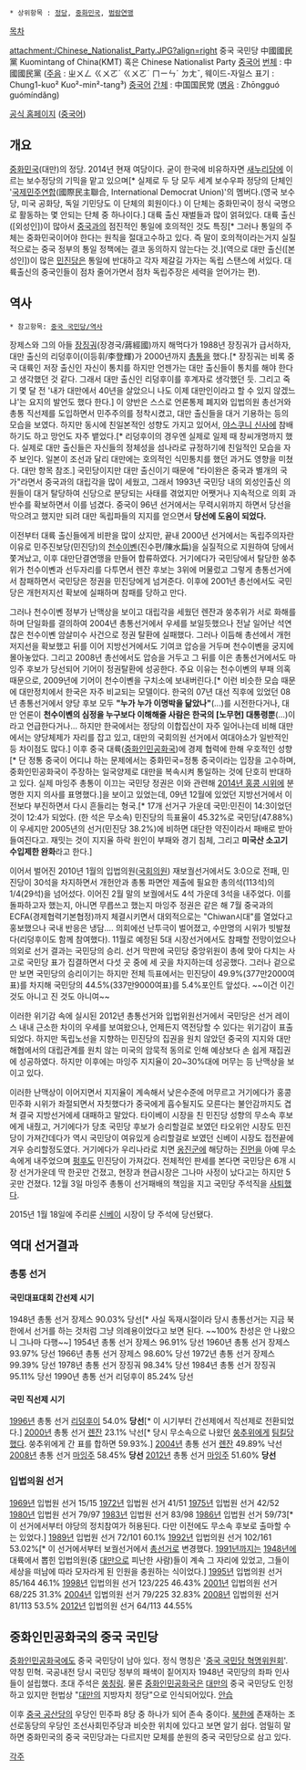  * 상위항목 : [[정당]], [[중화민국]], [[범람연맹]]

[[목차]]

attachment:/Chinese_Nationalist_Party.JPG?align=right 중국 국민당 中國國民黨
Kuomintang of China(KMT) 혹은 Chinese Nationalist Party
[[중국어]] [[정체자|번체]] : 中國國民黨 ([[주음부호|주음]] : ㄓㄨㄥ ㄍㄨㄛˊ ㄍㄨㄛˊ ㄇㄧㄣˊ ㄉㄤˇ, 웨이드-자일스 표기 : Chung1-kuo² Kuo²-min²-tang³)
[[중국어]] [[간체]] : 中国国民党 ([[병음]] : Zhōngguó guómíndǎng)

[http://www.kmt.org.tw 공식 홈페이지] ([[중국어]])

== 개요 ==
[[중화민국]](대만)의 정당. 2014년 현재 여당이다. 굳이 한국에 비유하자면 [[새누리당]]에 이르는 보수정당의 기믹을 맡고 있으며[* 실제로 두 당 모두 세계 보수우파 정당의 단체인 '[[국제민주연합]](國際民主聯合, International Democrat Union)'의 멤버다.(영국 보수당, 미국 공화당, 독일 기민당도 이 단체의 회원이다.) 이 단체는 중화민국이 정식 국명으로 활동하는 몇 안되는 단체 중 하나이다.] 대륙 출신 재벌들과 많이 얽혀있다. 대륙 출신([외성인])이 많아서 [[중국]]과의 점진적인 통일에 호의적인 것도 특징[* 그러나 통일의 주체는 중화민국이어야 한다는 원칙을 절대고수하고 있다. 즉 말이 호의적이라는거지 실질적으로는 중국 정부의 통일 정책에는 결코 동의하지 않는다는 것.](역으로 대만 출신([본성인])이 많은 [[민진당]]은 통일에 반대하고 각자 제갈길 가자는 독립 스탠스에 서있다. 대륙출신의 중국인들이 점차 줄어가면서 점차 독립주장은 세력을 얻어가는 편). 

== 역사 ==
 * 참고항목: [[중국 국민당/역사]]
장제스와 그의 아들 [[장징궈]](장경국/蔣經國)까지 해먹다가 1988년 장징궈가 급서하자, 대만 출신의 리덩후이(이등휘/李登輝)가 2000년까지 [[총통]]을 했다.[* 장징궈는 비록 중국 대륙인 저장 출신인 자신이 통치를 하지만 언젠가는 대만 출신들이 통치를 해야 한다고 생각했던 것 같다. 그래서 대만 출신인 리덩후이를 후계자로 생각했던 듯. 그리고 죽기 몇 달 전 '내가 대만에서 40년을 살았으니 나도 이제 대만인이라고 할 수 있지 않겠느냐'는 요지의 발언도 했다 한다.] 이 양반은 스스로 언론통제 폐지와 입법의원 총선거와 총통 직선제를 도입하면서 민주주의를 정착시켰고, 대만 출신들을 대거 기용하는 등의 모습을 보였다. 하지만 동시에 친일본적인 성향도 가지고 있어서, [[야스쿠니 신사]]에 참배하기도 하고 망언도 자주 뱉었다.[* 리덩후이의 경우엔 실제로 일제 때 창씨개명까지 했다. 실제로 대만 출신들은 자신들의 정체성을 섬나라로 규정하기에 친일적인 모습을 자주 보인다. 일본이 조선과 달리 대만에는 호의적인 식민통치를 했던 과거도 영향을 미쳤다. 대만 항목 참조.] 국민당이지만 대만 출신이기 때문에 "타이완은 중국과 별개의 국가"라면서 중국과의 대립각을 많이 세웠고, 그래서 1993년 국민당 내의 외성인출신 의원들이 대거 탈당하여 신당으로 분당되는 사태를 겪었지만 어쨋거나 지속적으로 의회 과반수를 확보하면서 이를 넘겼다. 중국이 96년 선거에서는 무력시위까지 하면서 당선을 막으려고 했지만 되려 대만 독립파들의 지지를 얻으면서 '''당선에 도움이 되었다.''' 

이전부터 대륙 출신들에게 비판을 많이 샀지만, 끝내 2000년 선거에서는 독립주의자란 이유로 민주진보당(민진당)의 [[천수이볜]](진수편/陳水扁)을 실질적으로 지원하여 당에서 쫓겨났고, 이후 대만단결연맹을 만들어 합류하였다. 거기에다가 국민당에서 탈당한 쑹추위가 천수이볜과 선두자리를 다투면서 렌잔 후보는 3위에 머물렀고 그렇게 총통선거에서 참패하면서 국민당은 정권을 민진당에게 넘겨준다. 이후에 2001년 총선에서도 국민당은 개헌저지선 확보에 실패하며 참패를 당하고 만다.

그러나 천수이볜 정부가 난맥상을 보이고 대립각을 세웠던 렌잔과 쑹추위가 서로 화해를 하며 단일화를 결의하여 2004년 총통선거에서 우세를 보일듯했으나 전날 일어난 석연찮은 천수이볜 암살미수 사건으로 정권 탈환에 실패했다. 그러나 이듬해 총선에서 개헌저지선을 확보했고 뒤를 이어 지방선거에서도 기여코 압승을 거두며 천수이볜을 궁지에 몰아놓았다. 그리고 2008년 총선에서도 압승을 거두고 그 뒤를 이은 총통선거에서도 마잉주 후보가 당선되어 기어이 정권탈환에 성공한다. 주요 이유는 천수이볜의 부패 의혹 때문으로, 2009년에 기어이 천수이볜을 구치소에 보내버린다.[* 이런 비슷한 모습 때문에 대만정치에서 한국은 자주 비교되는 모델이다. 한국의 07년 대선 직후에 있었던 08년 총통선거에서 양당 후보 모두 '''"누가 누가 이명박을 닮았나"'''(...)를 시전한다거나, 대만 언론이 '''천수이볜의 심정을 누구보다 이해해줄 사람은 한국의 [노무현] 대통령뿐'''(...)이라고 언급한다거나... 하지만 한국에서는 정당의 이합집산이 자주 일어나는데 비해 대만에서는 양당체제가 자리를 잡고 있고, 대만의 국회의원 선거에서 여대야소가 일반적인 등 차이점도 많다.] 이후 중국 대륙([[중화인민공화국]])에 경제 협력에 한해 우호적인 성향[* 단 정통 중국이 어디냐 하는 문제에서는 중화민국=정통 중국이라는 입장을 고수하며, 중화인민공화국이 주장하는 일국양제로 대만을 복속시켜 통일하는 것에 단호히 반대하고 있다. 실제 마잉주 총통이 이끄는 국민당 정권은 이와 관련해 [[2014년 홍콩 우산 혁명|2014년 홍콩 시위]]에 분명한 지지 의사를 표명했다.]을 보이고 있었는데, 09년 12월에 있었던 지방선거에서 이전보다 부진하면서 다시 흔들리는 형국.[* 17개 선거구 가운데 국민:민진이 14:3이었던 것이 12:4가 되었다. (한 석은 무소속) 민진당의 득표율이 45.32%로 국민당(47.88%)이 우세지만 2005년의 선거(민진당 38.2%)에 비하면 대단한 약진이라서 패배로 받아들여진다고. 재밋는 것이 지지율 하락 원인이 부패와 경기 침체, 그리고 '''미국산 소고기 수입제한 완화'''라고 한다.]

이어서 벌어진 2010년 1월의 입법의원([[국회의원]]) 재보궐선거에서도 3:0으로 전패, 민진당이 30석을 차지하면서 개헌안과 총통 파면안 제출에 필요한 총의석(113석)의 1/4(29석)을 넘어섰다. 이어진 2월 말의 보궐에서도 4석 가운데 3석을 내주었다. 이를 돌파하고자 했는지, 아니면 무릅쓰고 했는지 마잉주 정권은 같은 해 7월 중국과의 ECFA(경제협력기본협정)까지 체결시키면서 대외적으로는 "Chiwan시대"를 열었다고 홍보했으나 국내 반응은 냉담…. 의회에선 난투극이 벌어졌고, 수만명의 시위가 빗발쳤다(리덩후이도 함께 참여했다). 11월로 예정된 5대 시장선거에서도 참패할 전망이었으나 의외로 선거 결과는 국민당의 승리. 선거 막판에 국민당 중앙위원이 총에 맞아 다치는 사고로 국민당 표가 집결하면서 다섯 곳 중에 세 곳을 차지하는데 성공했다. 그러나 겉으로만 보면 국민당의 승리이기는 하지만 전체 득표에서는 민진당이 49.9%(377만2000여표)를 차지해 국민당의 44.5%(337만9000여표)를 5.4%포인트 앞섰다. ~~이건 이긴 것도 아니고 진 것도 아니여~~

이러한 위기감 속에 실시된 2012년 총통선거와 입법위원선거에서 국민당은 선거 레이스 내내 근소한 차이의 우세를 보여왔으나, 언제든지 역전당할 수 있다는 위기감이 표출되었다. 하지만 독립노선을 지향하는 민진당의 집권을 원치 않았던 중국의 지지와 대만해협에서의 대립관계를 원치 않는 미국의 암묵적 동의로 인해 예상보다 손 쉽게 재집권에 성공하였다. 하지만 이후에는 마잉주 지지율이 20~30%대에 머무는 등 난맥상을 보이고 있다.

이러한 난맥상이 이어지면서 지지율이 계속해서 낮은수준에 머무르고 거기에다가 홍콩 민주화 시위가 좌절되면서 자칫했다가 중국에게 흡수될지도 모른다는 불안감까지도 겹쳐 결국 지방선거에세 대패하고 말았다. 타이베이 시장을 친 민진당 성향의 무소속 후보에게 내줬고, 거기에다가 당초 국민당 후보가 승리할걸로 보였던 타오위안 시장도 민진당이 가져간데다가 역시 국민당이 여유있게 승리할걸로 보였던 신베이 시장도 접전끝에 겨우 승리할정도였다. 거기에다가 우리나라로 치면 [[옹진군]]에 해당하는 [[진먼]]을 아예 무소속에게 내주었으며 [[펑후]]도 민진당이 가져갔다. 전체적인 판세를 본다면 국민당은 6개 시장 선거가운데 딱 한곳만 건졌고, 현장과 현급시장은 그나마 사정이 났다고는 하지만 5곳만 건졌다.
12월 3일 마잉주 총통이 선거패배의 책임을 지고 국민당 주석직을 [http://m.news.naver.com/read.nhn?mode=LSD&mid=sec&sid1=104&oid=001&aid=0007280803 사퇴했다].

2015년 1월 18일에 주리룬 [[신베이]] 시장이 당 주석에 당선됐다.
== 역대 선거결과 ==
=== 총통 선거 ===
==== 국민대표대회 간선제 시기 ====
1948년 총통 선거 장제스 90.03% 당선[* 사실 독재시절이라 당시 총통선거는 지금 북한에서 선거를 하는 것처럼 그냥 의례용이었다고 보면 된다. ~~100% 찬성은 안 나왔으니 그나마 다행~~]
1954년 총통 선거 장제스 96.91% 당선
1960년 총통 선거 장제스 93.97% 당선
1966년 총통 선거 장제스 98.60% 당선
1972년 총통 선거 장제스 99.39% 당선
1978년 총통 선거 장징궈 98.34% 당선
1984년 총통 선거 장징궈 95.11% 당선
1990년 총통 선거 리덩후이 85.24% 당선
==== 국민 직선제 시기 ====
[[1996년]] 총통 선거 [[리덩후이]] 54.0% '''당선'''[* 이 시기부터 간선제에서 직선제로 전환되었다.] 
[[2000년]] 총통 선거 [[롄잔]] 23.1% 낙선[* 당시 무소속으로 나왔던 [[쑹추위]]에게 [[팀킬]]당했다. 쑹추위에게 간 표를 합하면 59.93%.]
[[2004년]] 총통 선거 [[롄잔]] 49.89% 낙선
[[2008년]] 총통 선거 [[마잉주]] 58.45% '''당선'''
[[2012년]] 총통 선거 [[마잉주]] 51.60% '''당선'''
=== 입법의원 선거 ===
[[1969년]] 입법원 선거 15/15
[[1972년]] 입법원 선거 41/51
[[1975년]] 입법원 선거 42/52
[[1980년]] 입법원 선거 79/97
[[1983년]] 입법원 선거 83/98
[[1986년]] 입법원 선거 59/73[* 이 선거에서부터 야당의 정치참여가 허용된다. 다만 이전에도 무소속 후보로 출마할 수는 있었다.]
[[1989년]] 입법원 선거 72/101 60.1%
[[1992년]] 입법의원 선거 102/161 53.02%[* 이 선거에서부터 보궐선거에서 [[총선]]거로 변경했다. [[1991년]]까지는 [[1948년]]에 대륙에서 뽑힌 입법의원(중 [[대만]]으로 피난한 사람)들이 계속 그 자리에 있었고, 그들이 세상을 떠남에 따라 모자라게 된 인원을 충원하는 식이었다.]
[[1995년]] 입법의원 선거 85/164 46.1%
[[1998년]] 입법의원 선거 123/225 46.43%
[[2001년]] 입법의원 선거 68/225 31.3%
[[2004년]] 입법의원 선거 79/225 32.83%
[[2008년]] 입법의원 선거 81/113 53.5%
[[2012년]] 입법의원 선거 64/113 44.55%

== 중화인민공화국의 중국 국민당 ==

[[중화인민공화국]]에도 중국 국민당이 남아 있다. 정식 명칭은 '[[중국 국민당 혁명위원회]]'. 약칭 민혁. 국공내전 당시 국민당 정부의 패색이 짙어지자 1948년 국민당의 좌파 인사들이 설립했다. 초대 주석은 [[쑹칭링]]. 물론 [[중화인민공화국]]은 [[대만]]의 중국 국민당도 인정하고 있지만 헌법상 "[[대만]]의 지방자치 정당"으로 인식되어있다. [[안습]]

이후 [[중국 공산당]]의 우당인 민주파 8당 중 하나가 되어 존속 중이다. [[북한]]에 존재하는 조선로동당의 우당인 조선사회민주당과 비슷한 위치에 있다고 보면 알기 쉽다. 엄밀히 말하면 중화민국의 중국 국민당과는 다르지만 모체를 쑨원의 중국 국민당으로 삼고 있다.

[[각주]]
